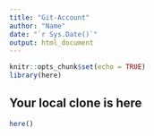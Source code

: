 ```yaml
---
title: "Git-Account"
author: "Name"
date: "`r Sys.Date()`"
output: html_document
---
```


```r
knitr::opts_chunk$set(echo = TRUE)
library(here)
```

## Your local clone is here

```r
here()
```
